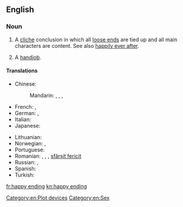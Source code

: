 ==English==

===Noun===
{{en-noun}}

# A [[cliche]] conclusion in which all [[loose end]]s are tied up and all main characters are content. See also [[happily ever after]].
# {{context|vulgar|slang|used euphemistically}} A [[handjob]].

====Translations====
{{trans-top|happy end}}
* Chinese:
*: Mandarin: {{t|cmn|大團圓|sc=Hani}},  {{t|cmn|大团圆|tr=dàtuányuán|sc=Hani}},  {{t|cmn|大團圓結局|sc=Hani}},  {{t|cmn|大团圆结局|tr=dàtuányuán jiéjú|sc=Hani}}
* French: {{t|fr|fin heureuse|f}},  {{t+|fr|happy end|m}}
* German: {{t|de|Happy End|n}},  {{t|de|glückliches Ende|n}}
* Italian: {{t-|it|lieto fine|m}}
* Japanese: {{t|ja|ハッピーエンド|tr=happīendo}}
{{trans-mid}}
* Lithuanian: {{t|lt|laiminga pabaiga|f}}
* Norwegian: {{t|no|lykkelig slutt|m}}, {{t|no|happy ending|m}}
* Portuguese: {{t|pt|final feliz|m}}
* Romanian: {{t|ro|final norocos|n}}, {{t|ro|final fericit|n}}, {{t|ro|final reușit|n}}, [[sfârșit fericit]] {{n}}
* Russian: {{t|ru|счастливый конец|m|tr=sčastlívyj konéc}},  {{t|ru|хэппи-энд|m|tr=xéppi-énd}}
* Spanish: {{t|es|final feliz|m}}
* Turkish: {{t-|tr|mutlu son}}
{{trans-bottom}}

[[Category:en:Plot devices]]
[[Category:en:Sex]]

[[fr:happy ending]]
[[kn:happy ending]]